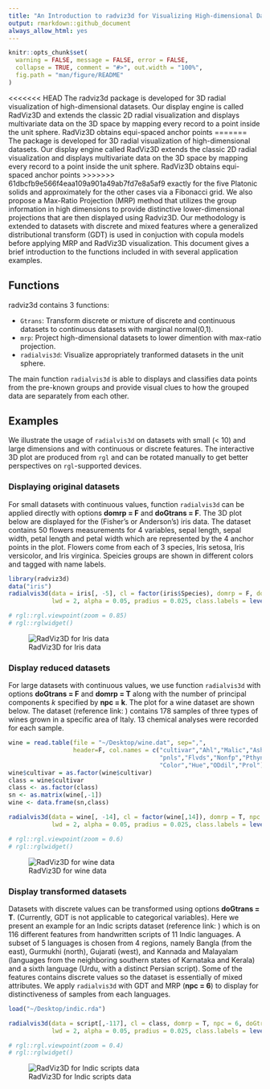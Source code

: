 ```yaml
---
title: "An Introduction to radviz3d for Visualizing High-dimensional Data with Continuous or Dicrete Features"
output: rmarkdown::github_document
always_allow_html: yes
---
```


```r
knitr::opts_chunk$set(
  warning = FALSE, message = FALSE, error = FALSE,
  collapse = TRUE, comment = "#>", out.width = "100%",
  fig.path = "man/figure/README"
)
```

<<<<<<< HEAD
The radviz3d package is developed for 3D radial visualization of
high-dimensional datasets. Our display engine is called RadViz3D and extends the classic 2D radial visualization and displays multivariate data on the 3D space by mapping every record to a point inside the unit sphere. RadViz3D obtains equi-spaced anchor points
=======
The \texttt{radviz3d} package is developed for 3D radial visualization of
high-dimensional datasets. Our display engine called RadViz3D extends the classic 2D radial visualization and displays multivariate data on the 3D space by mapping every record to a point inside the unit sphere. RadViz3D obtains equi-spaced anchor points
>>>>>>> 61dbcfb9e566f4eaa109a901a49ab7fd7e8a5af9
exactly for the five Platonic solids and approximately for the other cases via a  Fibonacci grid. We also propose a Max-Ratio Projection (MRP) method that utilizes the group information in high dimensions to provide distinctive lower-dimensional projections that are then displayed using Radviz3D. Our methodology is extended to
datasets with discrete and mixed features where a generalized distributional
transform (GDT) is used in conjuction with copula models before applying
MRP and RadViz3D visualization. This document gives a brief introduction to the functions included in \texttt{radviz3d} with several application examples.

## Functions

radviz3d contains 3 functions:

- `Gtrans`: Transform discrete or mixture of discrete and continuous datasets to continuous datasets with marginal normal(0,1).
- `mrp`: Project high-dimensional datasets to lower dimention with max-ratio projection.
- `radialvis3d`: Visualize appropriately tranformed datasets in the unit sphere.

The main function `radialvis3d` is able to displays and classifies data points from the pre-known groups and provide visual clues to how the grouped data are separately from each other. 

## Examples

We illustrate the usage of `radialvis3d` on datasets with small (< 10) and large dimensions and with continuous or discrete features. The interactive 3D plot are produced from `rgl` and can be rotated manually to get better perspectives on `rgl`-supported devices.

### Displaying original datasets

For small datasets with continuous values, function `radialvis3d` can be applied directly with options **domrp = F** and **doGtrans = F**. The 3D plot below are displayed for the (Fisher's or Anderson's) iris data. The dataset contains 50 flowers measurements for 4 variables, sepal length, sepal width, petal length and petal width which are represented by the 4 anchor points in the plot. Flowers come from each of 3 species, Iris setosa, Iris versicolor, and Iris virginica. Speicies groups are shown in different colors and tagged with name labels.

```r
library(radviz3d)
data("iris")
radialvis3d(data = iris[, -5], cl = factor(iris$Species), domrp = F, doGtrans = F, 
            lwd = 2, alpha = 0.05, pradius = 0.025, class.labels = levels(iris$Species))
```
```r
# rgl::rgl.viewpoint(zoom = 0.85)
# rgl::rglwidget()
```

![RadViz3D for Iris data](man/figure/README/iris.png)

### Display reduced datasets 

For large datasets with continuous values, we use function `radialvis3d` with options **doGtrans = F** and **domrp = T** along with the number of principal components $k$ specified by **npc = k**. The plot for a wine dataset are shown below. The dataset (reference link: \url{https://rdrr.io/cran/rattle.data/man/wine.html}) contains 178 samples of three types of wines grown in a specific area of Italy. 13 chemical analyses were recorded for each sample.

```r
wine = read.table(file = "~/Desktop/wine.dat", sep=",",
                  header=F, col.names = c("cultivar","Ahl","Malic","Ash", "Alk","Mgm",
                                          "pnls","Flvds","Nonfp","Pthyns",
                                          "Color","Hue","ODdil","Prol")) 
wine$cultivar = as.factor(wine$cultivar)
class = wine$cultivar
class <- as.factor(class)
sn <- as.matrix(wine[,-1])
wine <- data.frame(sn,class)
```

```r
radialvis3d(data = wine[, -14], cl = factor(wine[,14]), domrp = T, npc = 4, doGtrans = F, 
            lwd = 2, alpha = 0.05, pradius = 0.025, class.labels = levels(wine[,14]))
```
```r
# rgl::rgl.viewpoint(zoom = 0.6)
# rgl::rglwidget()
```

![RadViz3D for wine data](man/figure/README/wine.png)

### Display transformed datasets 

Datasets with discrete values can be transformed using options **doGtrans = T**. (Currently, GDT is not applicable to categorical variables). Here we present an example for an Indic scripts dataset (reference link: \url{https://sites.google.com/site/skmdobaidullah/dataset-code}) which is on 116 different features from handwritten scripts of 11 Indic languages. A subset of 5 languages is chosen from 4 regions, namely Bangla (from the east), Gurmukhi (north), Gujarati (west), and Kannada and Malayalam (languages from the neighboring southern states of Karnataka and Kerala) and a sixth language (Urdu, with a distinct Persian script). Some of the features contains discrete values so the dataset is essentially of mixed attributes. We apply `radialvis3d` with GDT and MRP (**npc = 6**) to display for distinctiveness of samples from each languages.

```r
load("~/Desktop/indic.rda") 
```

```r
radialvis3d(data = script[,-117], cl = class, domrp = T, npc = 6, doGtrans = T, 
            lwd = 2, alpha = 0.05, pradius = 0.025, class.labels = levels(class))
```
```r
# rgl::rgl.viewpoint(zoom = 0.4)
# rgl::rglwidget()
```

![RadViz3D for Indic scripts data](man/figure/README/script.png)


